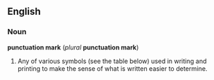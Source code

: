 ==English==
===Noun===
'''punctuation mark''' (''plural'' '''punctuation mark''')

#Any of various symbols (see the table below) used in writing and printing to make the sense of what is written easier to determine.

{{Punctuation}}